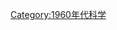 {{依分類劃分的年份
|m=1
|c=9
|d=6
|y=7
|cat=科學
|sortkey=科學
|in=
| parent = 20世纪各年科学
}}
{{Commonscat|1967 in science}}
[[Category:1960年代科学|Category:1960年代科学]]